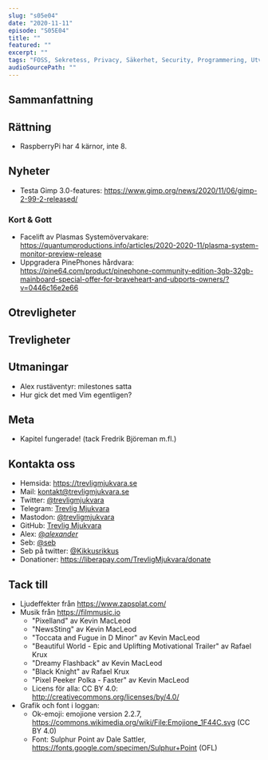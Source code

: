 ```yaml
---
slug: "s05e04"
date: "2020-11-11"
episode: "S05E04"
title: ""
featured: ""
excerpt: "" 
tags: "FOSS, Sekretess, Privacy, Säkerhet, Security, Programmering, Utveckling, Mjukvara, PinePhone, Technology, Linux, Open Source, Mastodon, Firefox" 
audioSourcePath: ""
---
```

## Sammanfattning

## Rättning
- RaspberryPi har 4 kärnor, inte 8.

## Nyheter
- Testa Gimp 3.0-features: https://www.gimp.org/news/2020/11/06/gimp-2-99-2-released/

### Kort & Gott 
- Facelift av Plasmas Systemövervakare: https://quantumproductions.info/articles/2020-2020-11/plasma-system-monitor-preview-release
- Uppgradera PinePhones hårdvara: https://pine64.com/product/pinephone-community-edition-3gb-32gb-mainboard-special-offer-for-braveheart-and-ubports-owners/?v=0446c16e2e66

## Otrevligheter

## Trevligheter

## Utmaningar
- Alex rustäventyr: milestones satta 
- Hur gick det med Vim egentligen? 

## Meta
- Kapitel fungerade! (tack Fredrik Björeman m.fl.)

## Kontakta oss
- Hemsida: https://trevligmjukvara.se
- Mail: kontakt@trevligmjukvara.se
- Twitter: [@trevligmjukvara](https://twitter.com/trevligmjukvara)
- Telegram: [Trevlig Mjukvara](https://t.me/trevligmjukvara)
- Mastodon: [@trevligmjukvara](https://mastodon.linuxkompis.se/@trevligmjukvara)
- GitHub: [Trevlig Mjukvara](https://github.com/trevligmjukvara)
- Alex: [@_alexander_](https://mastodon.online/@_alexander_)
- Seb: [@seb](https://social.gelotte.dev/@seb)
- Seb på twitter: [@Kikkusrikkus](https://twitter.com/Kikkusrikkus)
- Donationer: https://liberapay.com/TrevligMjukvara/donate

## Tack till
- Ljudeffekter från https://www.zapsplat.com/
- Musik från https://filmmusic.io
  - "Pixelland" av Kevin MacLeod
  - "NewsSting" av Kevin MacLeod
  - "Toccata and Fugue in D Minor" av Kevin MacLeod
  - "Beautiful World - Epic and Uplifting Motivational Trailer" av Rafael Krux
  - "Dreamy Flashback" av Kevin MacLeod
  - "Black Knight" av Rafael Krux
  - "Pixel Peeker Polka - Faster" av Kevin MacLeod
  - Licens för alla: CC BY 4.0: http://creativecommons.org/licenses/by/4.0/
- Grafik och font i loggan:
  - Ok-emoji: emojione version 2.2.7, https://commons.wikimedia.org/wiki/File:Emojione_1F44C.svg (CC BY 4.0)
  - Font: Sulphur Point av Dale Sattler, https://fonts.google.com/specimen/Sulphur+Point (OFL)
